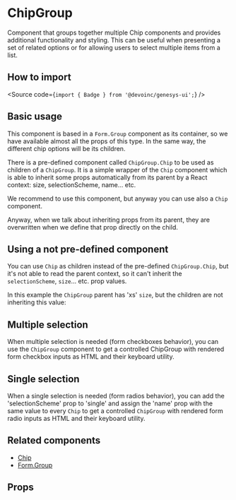 

<Meta of={Stories} />

# ChipGroup

Component that groups together multiple Chip components and provides additional
functionality and styling.
This can be useful when presenting a set of related options or for allowing
users to select multiple items from a list.

## How to import

<Source code={`import { Badge } from '@devoinc/genesys-ui';`} />

## Basic usage

This component is based in a `Form.Group` component as its container, so we have
available almost all the props of this type. In the same way, the different chip
options will be its children.

There is a pre-defined component called `ChipGroup.Chip` to be used as children
of a `ChipGroup`.
It is a simple wrapper of the `Chip` component which is able to inherit some
props automatically from its parent by a React context: size, selectionScheme,
name... etc.

<Canvas of={Stories.Playground} />

We recommend to use this component, but anyway you can use also a `Chip`
component.

Anyway, when we talk about inheriting props from its parent, they are
overwritten when we define that prop directly on the child.

## Using a not pre-defined component

You can use `Chip` as children instead of the pre-defined `ChipGroup.Chip`,
but it's not able to read the parent context, so it can't inherit the
`selectionScheme`, `size`... etc. prop values.

In this example the `ChipGroup` parent has 'xs' `size`, but the children are not
inheriting this value:

<Canvas of={Stories.UseOfChip} />

## Multiple selection

When multiple selection is needed (form checkboxes behavior), you can use the
`ChipGroup` component to get a controlled ChipGroup with rendered form checkbox
inputs as HTML and their keyboard utility.

<Canvas of={Stories.MultipleSelection} />

## Single selection

When a single selection is needed (form radios behavior), you can add the
'selectionScheme' prop to 'single' and assign the 'name' prop with the same value
to every `Chip` to get a controlled `ChipGroup` with rendered form radio inputs as
HTML and their keyboard utility.

<Canvas of={Stories.SingleSelection} />

## Related components

- [Chip](?path=/docs/components-form-chip--overview)
- [Form.Group](?path=/docs/components-form-form-components-formgroup-overview--overview)

## Props

<ArgTypes of={Stories} />
